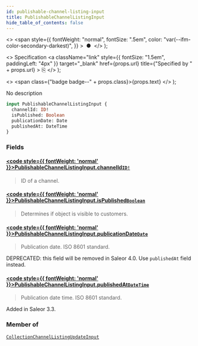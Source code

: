 ```yaml
---
id: publishable-channel-listing-input
title: PublishableChannelListingInput
hide_table_of_contents: false
---
```


  <>
    <span
      style={{
        fontWeight: "normal",
        fontSize: ".5em",
        color: "var(--ifm-color-secondary-darkest)",
      }}
    >
      &nbsp;●&nbsp;
    </span>
  </>
);

  <>
    Specification
    <a
      className="link"
      style={{ fontSize: "1.5em", paddingLeft: "4px" }}
      target="\_blank"
      href={props.url}
      title={"Specified by " + props.url}
    >
      ⎘
    </a>
  </>
);

  <>
    <span class={"badge badge--" + props.class}>{props.text}</span>
  </>
);

No description

```graphql
input PublishableChannelListingInput {
  channelId: ID!
  isPublished: Boolean
  publicationDate: Date
  publishedAt: DateTime
}
```

### Fields

#### [<code style={{ fontWeight: 'normal' }}>PublishableChannelListingInput.<b>channelId</b></code>](#)<Bullet />[`ID!`](../../../developer/api-reference/scalars/id) <Badge class="secondary" text="non-null"/> <Badge class="secondary" text="scalar"/>

> ID of a channel.

#### [<code style={{ fontWeight: 'normal' }}>PublishableChannelListingInput.<b>isPublished</b></code>](#)<Bullet />[`Boolean`](../../../developer/api-reference/scalars/boolean) <Badge class="secondary" text="scalar"/>

> Determines if object is visible to customers.

#### [<code style={{ fontWeight: 'normal' }}>PublishableChannelListingInput.<b>publicationDate</b></code>](#)<Bullet />[`Date`](../../../developer/api-reference/scalars/date) <Badge class="secondary" text="scalar"/>

> Publication date. ISO 8601 standard.

DEPRECATED: this field will be removed in Saleor 4.0. Use `publishedAt` field instead.

>

#### [<code style={{ fontWeight: 'normal' }}>PublishableChannelListingInput.<b>publishedAt</b></code>](#)<Bullet />[`DateTime`](../../../developer/api-reference/scalars/date-time) <Badge class="secondary" text="scalar"/>

> Publication date time. ISO 8601 standard.

Added in Saleor 3.3.

>

### Member of

[`CollectionChannelListingUpdateInput`](../../../developer/api-reference/inputs/collection-channel-listing-update-input) <Badge class="secondary" text="input"/>
